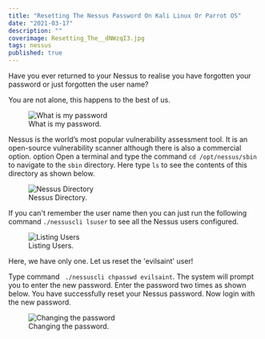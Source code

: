 ```yaml
---
title: "Resetting The Nessus Password On Kali Linux Or Parrot OS"
date: "2021-03-17"
description: ""
coverimage: Resetting_The__dNWzqI3.jpg
tags: nessus
published: true
---
```


Have you ever returned to your Nessus to realise you have forgotten your password or just forgotten the user name?

You are not alone, this happens to the best of us. 


<figure class="figure text-center col-xs-12 col-sm-12 col-lg-12">
  <img src="83bea23c-9bda-44b3-9a3f-2cc19ee69db1.png" class="img-fluid" alt="What is my password">
  <figcaption class="figure-caption text-center fw-normal text-dark">What is my password.</figcaption>
</figure>


Nessus is the world’s most popular vulnerability assessment tool. It is an open-source vulnerability scanner although there is also a commercial option. option Open a terminal and type the command `cd /opt/nessus/sbin` to navigate to the `sbin` directory. Here type `ls`  to see the contents of this directory as shown below.


<figure class="figure text-center col-xs-12 col-sm-12 col-lg-12">
  <img src="b714d822-e088-431c-adac-830ff4f63679.png" class="img-fluid" alt="Nessus Directory">
  <figcaption class="figure-caption text-center fw-normal text-dark">Nessus Directory.</figcaption>
</figure>


If you can't remember the user name then you can just run the following command `./nessuscli lsuser` to see all the Nessus users configured. 

<figure class="figure text-center col-xs-12 col-sm-12 col-lg-12">
  <img src="51cf2c23-aebf-4526-a67c-7878c9aaf0db.png" class="img-fluid" alt="Listing Users">
  <figcaption class="figure-caption text-center fw-normal text-dark">Listing Users.</figcaption>
</figure>

Here, we have only one. Let us reset the 'evilsaint' user! 

Type command ` ./nessuscli chpasswd evilsaint`. The system will prompt you to enter the new password. Enter the password two times as shown below. You have successfully reset your Nessus password. Now login with the new password.

<figure class="figure text-center col-xs-12 col-sm-12 col-lg-12">
  <img src="1ace8c68-2700-4242-ba14-a130df2ca3a6.png" class="img-fluid" alt="Changing the password">
  <figcaption class="figure-caption text-center fw-normal text-dark">Changing the password.</figcaption>
</figure>